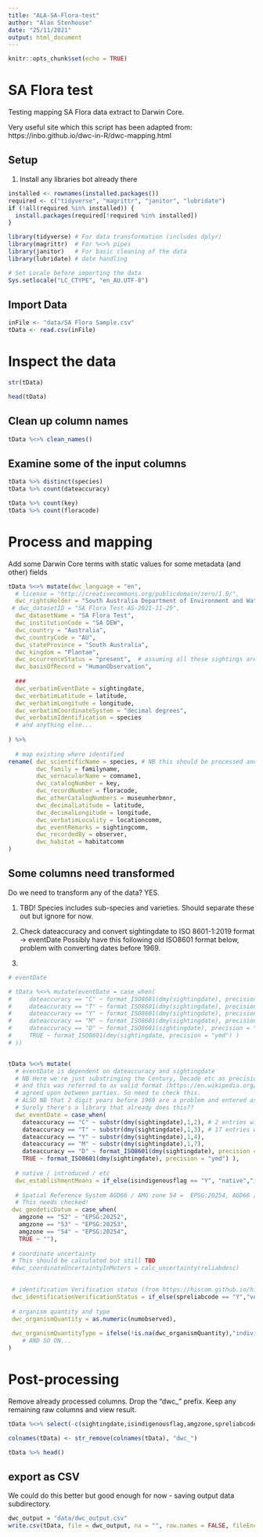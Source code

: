 ```yaml
---
title: "ALA-SA-Flora-test"
author: "Alan Stenhouse"
date: "25/11/2021"
output: html_document
---
```


```r
knitr::opts_chunk$set(echo = TRUE)
```

# SA Flora test

Testing mapping SA Flora data extract to Darwin Core.

Very useful site which this script has been adapted from:
https://inbo.github.io/dwc-in-R/dwc-mapping.html


## Setup

1. Install any libraries bot already there

```r
installed <- rownames(installed.packages())
required <- c("tidyverse", "magrittr", "janitor", "lubridate")
if (!all(required %in% installed)) {
  install.packages(required[!required %in% installed])
}
```

```r
library(tidyverse) # For data transformation (includes dplyr)
library(magrittr)  # For %<>% pipes
library(janitor)   # For basic cleaning of the data
library(lubridate) # date handling

# Set Locale before importing the data
Sys.setlocale("LC_CTYPE", "en_AU.UTF-8")
```

## Import Data

```r
inFile <- "data/SA Flora Sample.csv"
tData <- read.csv(inFile)
```


# Inspect the data
```r
str(tData)
```
```r
head(tData)
```
## Clean up column names

```r
tData %<>% clean_names()

```

## Examine some of the input columns

```r
tData %>% distinct(species)
tData %>% count(dateaccuracy)

tData %>% count(key)
tData %>% count(floracode)
```

# Process and mapping
Add some Darwin Core terms with static values for some metadata (and other) fields

```r
tData %<>% mutate(dwc_language = "en",
  # license = "http://creativecommons.org/publicdomain/zero/1.0/",
  dwc_rightsHolder = "South Australia Department of Environment and Water",
 # dwc_datasetID = "SA Flora Test-AS-2021-11-29",
  dwc_datasetName = "SA Flora Test",
  dwc_institutionCode = "SA DEW",
  dwc_country = "Australia",
  dwc_countryCode = "AU",
  dwc_stateProvince = "South Australia",
  dwc_kingdom = "Plantae",
  dwc_occurrenceStatus = "present",  # assuming all these sightings are presence records
  dwc_basisOfRecord = "HumanObservation",
  
  ###
  dwc_verbatimEventDate = sightingdate,
  dwc_verbatimLatitude = latitude,
  dwc_verbatimLongitude = longitude,
  dwc_verbatimCoordinateSystem = "decimal degrees",
  dwc_verbatimIdentification = species
  # and anything else...
  
) %>% 
  
  # map existing where identified
rename( dwc_scientificName = species, # NB this should be processed and checked using GBIF (or other) parser
        dwc_family = familyname,
        dwc_vernacularName = comname1,
        dwc_catalogNumber = key,
        dwc_recordNumber = floracode,
        dwc_otherCatalogNumbers = museumherbmnr,
        dwc_decimalLatitude = latitude,
        dwc_decimalLongitude = longitude,
        dwc_verbatimLocality = locationcomm,
        dwc_eventRemarks = sightingcomm,
        dwc_recordedBy = observer,
        dwc_habitat = habitatcomm
)

```

## Some columns need transformed

Do we need to transform any of the data? YES.

1. TBD! Species includes sub-species and varieties. Should separate these out but ignore for now.

2. Check dateaccuracy and convert sightingdate to ISO 8601-1:2019 format -> eventDate
   Possibly have this following old ISO8601 format below, problem with converting dates before 1969.

3. 
```r
# eventDate

# tData %<>% mutate(eventDate = case_when(
#     dateaccuracy == "C" ~ format_ISO8601(dmy(sightingdate), precision = "y"), # 2 entries with "C" for Century? but need to clarify this
#     dateaccuracy == "T" ~ format_ISO8601(dmy(sightingdate), precision = "y"), # 17 entries with "T" = Decade
#     dateaccuracy == "Y" ~ format_ISO8601(dmy(sightingdate), precision = "y"),
#     dateaccuracy == "M" ~ format_ISO8601(dmy(sightingdate), precision = "ym"),
#     dateaccuracy == "D" ~ format_ISO8601(sightingdate), precision = "ymd)",
#     TRUE ~ format_ISO8601(dmy(sightingdate, precision = "ymd") )
# ))


tData %<>% mutate(
  # eventDate is dependent on dateaccuracy and sightingdate
  # NB Here we're just substringing the Century, Decade etc as precision argument for format_ISO8601() does not support these,
  # and this was referred to as valid format (https://en.wikipedia.org/wiki/ISO_8601#Truncated_representations ) if
  # agreed upon between parties. So need to check this.
  # ALSO NB that 2 digit years before 1969 are a problem and entered as 21st C, so need to address this also!
  # Surely there's a library that already does this??
  dwc_eventDate = case_when(
    dateaccuracy == "C" ~ substr(dmy(sightingdate),1,2), # 2 entries with "C", need to clarify this, but enter as CENTURY for now
    dateaccuracy == "T" ~ substr(dmy(sightingdate),1,3), # 17 entries with "T" = DECADE
    dateaccuracy == "Y" ~ substr(dmy(sightingdate),1,4),
    dateaccuracy == "M" ~ substr(dmy(sightingdate),1,7),
    dateaccuracy == "D" ~ format_ISO8601(dmy(sightingdate), precision = "ymd"),
    TRUE ~ format_ISO8601(dmy(sightingdate), precision = "ymd") ),
    
  # native / introduced / etc
  dwc_establishmentMeans = if_else(isindigenousflag == "Y", "native","introduced"),
  
  # Spatial Reference System AGD66 / AMG zone 54 =  EPSG:20254, AGD66 / AMG zone 55 - EPSG:20255
  # This needs checked!  
 dwc_geodeticDatum = case_when(
   amgzone == "52" ~ "EPSG:20252",
   amgzone == "53" ~ "EPSG:20253",
   amgzone == "54" ~ "EPSG:20254",
   TRUE ~ ""),
 
 # coordinate uncertainty
 # This should be calculated but still TBD
 #dwc_coordinateUncertaintyInMeters = calc_uncertainty(reliabdesc)

 
 # identification Verification status (from https://hiscom.github.io/hispid/vocabulary/identification_verification_status.xml)
 dwc_identificationVerificationStatus = if_else(spreliabcode == "Y","verified", "verification required"),
 
 # organism quantity and type
 dwc_organismQuantity = as.numeric(numobserved),
   
 dwc_organismQuantityType = ifelse(!is.na(dwc_organismQuantity),"individuals",NA)
    # AND SO ON...
)


```

# Post-processing
Remove already processed columns.
Drop the "dwc_" prefix.
Keep any remaining raw columns and view result.
```r
tData %<>% select(-c(sightingdate,isindigenousflag,amgzone,spreliabcode,numobserved, nsxcode))

colnames(tData) <- str_remove(colnames(tData), "dwc_")

tData %>% head()
```

## export as CSV
We could do this better but good enough for now - saving output data subdirectory.
```r
dwc_output = "data/dwc_output.csv"
write.csv(tData, file = dwc_output, na = "", row.names = FALSE, fileEncoding = "UTF-8")
```

